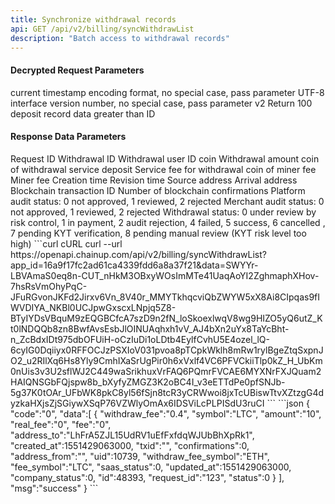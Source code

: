 ---
title: Synchronize withdrawal records
api: GET /api/v2/billing/syncWithdrawList
description: "Batch access to withdrawal records"
---

#### Decrypted Request Parameters
<ParamField query="time" type="long" required>
    current timestamp
</ParamField>
<ParamField query="charset" type="string" required>
    encoding format, no special case, pass parameter UTF-8
</ParamField>
<ParamField query="version" type="string" required>
    interface version number, no special case, pass parameter v2
</ParamField>

<ParamField query="max_id" type="string" required>
    Return 100 deposit record data greater than ID
</ParamField>


#### Response Data Parameters
<ResponseField type="object[ ]">
    <Expandable title="object">
        <ResponseField name="request_id" type="string">Request ID</ResponseField>
        <ResponseField name="id" type="integer">Withdrawal ID</ResponseField>
        <ResponseField name="uid" type="integer">Withdrawal user ID</ResponseField>
        <ResponseField name="symbol" type="string">coin</ResponseField>
        <ResponseField name="amount" type="string">Withdrawal amount</ResponseField>
        <ResponseField name="withdraw_fee_symbol" type="string">coin of withdrawal service deposit</ResponseField>
        <ResponseField name="withdraw_fee" type="string">Service fee for withdrawal</ResponseField>
        <ResponseField name="fee_symbol" type="string">coin of miner fee</ResponseField>
        <ResponseField name="real_fee" type="string">Miner fee</ResponseField>
        <ResponseField name="created_at" type="long">Creation time</ResponseField>
        <ResponseField name="updated_at" type="long">Revision time</ResponseField>
        <ResponseField name="address_from" type="string">Source address</ResponseField>
        <ResponseField name="address_to" type="string">Arrival address</ResponseField>
        <ResponseField name="txid" type="string">Blockchain transaction ID</ResponseField>
        <ResponseField name="confirmations" type="integer">Number of blockchain confirmations</ResponseField>
        <ResponseField name="saas_status" type="integer">Platform audit status: 0 not approved, 1 reviewed, 2 rejected</ResponseField>
        <ResponseField name="company_status" type="integer">Merchant audit status: 0 not approved, 1 reviewed, 2 rejected</ResponseField>
        <ResponseField name="status" type="integer">Withdrawal status: 0 under review by risk control, 1 in payment, 2 audit rejection, 4 failed, 5 success, 6 cancelled , 7 pending KYT verification, 8 pending manual review (KYT risk level too high)</ResponseField>
    </Expandable>
</ResponseField>



<RequestExample>
  ```curl cURL
  curl
  --url https://openapi.chainup.com/api/v2/billing/syncWithdrawList?app_id=16a9f17fc2ad61ca4339fdd6a8a37f21&data=SWYYr-LBVAmaS0eq8n-CUT_nHkM3OBxyWOsImMTe41UaqAoYI2ZghmaphXHov-7hsRsVmOhyPqC-JFuRGvonJKFd2Jirxv6Vn_8V40r_MMYTkhqcviQbZWYW5xX8Ai8CIpqas9fIWVDIYA_NKBl0UCJpwGxscxLNpjq5Z8-BTyIYDsVBquM9zEQGBCfcA7szD9n2fN_loSkoexlwqV8wg9HIZO5yQ6utZ_Kt0lNDQQb8zn8BwfAvsEsbJlOINUAqhxh1vV_AJ4bXn2uYx8TaYcBht-n_ZcBdxIDt975dbOFUiH-oCzIuDi1oLDtb4EylfCvhU5E4ozel_lQ-6cyIG0Dqiiyx0RFFOCJzPSXIoV031pvoa8pTCpkWklh8mRw1rylBgeZtqSxpnJO2_u2RIlXq6Hs8Yly9CmhIXaSrUgPir0h6xVxlf4VC6PFVCkiiTlp0kZ_H_UbKm0nUis3v3U2sflWJ2C449waSrikhuxVrFAQ6PQmrFVCAE6MYXNrFXJQuam2HAIQNSGbFQjspw8b_bXyfyZMGZ3K2oBC4I_v3eETTdPe0pfSNJb-5g37K0tOAr_UFbWK8pkC8yl56fSjn8tcR3yCRWwoi8jxTcUBiswTtvXZtzgG4dyzkaHXjsZjSGiywXSqP76VZWlyOmAx6IDSViLcPLPISdU3ruCI
  ```
</RequestExample>



<ResponseExample>
```json
{
    "code":"0",
    "data":[
        {
            "withdraw_fee":"0.4",
            "symbol":"LTC",
            "amount":"10",
            "real_fee":"0",
            "fee":"0",
            "address_to":"LhFrA5ZJL15UdRV1uEfFxfdqWJUbBhXpRk1",
            "created_at":1551429063000,
            "txid":"",
            "confirmations":0,
            "address_from":"",
            "uid":10739,
            "withdraw_fee_symbol":"ETH",
            "fee_symbol":"LTC",
            "saas_status":0,
            "updated_at":1551429063000,
            "company_status":0,
            "id":48393,
            "request_id":"123",
            "status":0
        }
    ],
    "msg":"success"
}
```
</ResponseExample>
